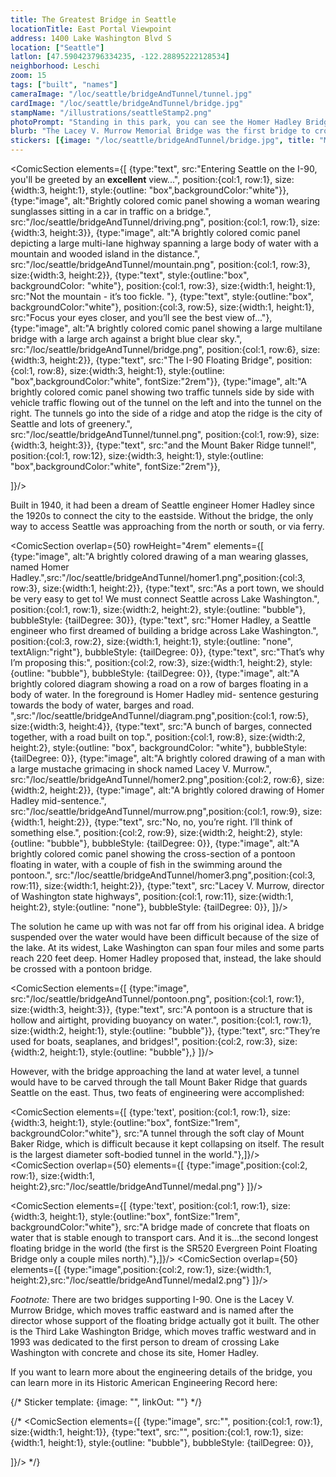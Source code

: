 ```yaml
---
title: The Greatest Bridge in Seattle
locationTitle: East Portal Viewpoint
address: 1400 Lake Washington Blvd S
location: ["Seattle"] 
latlon: [47.590423796334235, -122.28895222128534]
neighborhood: Leschi
zoom: 15
tags: ["built", "names"]
cameraImage: "/loc/seattle/bridgeAndTunnel/tunnel.jpg"
cardImage: "/loc/seattle/bridgeAndTunnel/bridge.jpg"
stampName: "/illustrations/seattleStamp2.png"
photoPrompt: "Standing in this park, you can see the Homer Hadley Bridge on the left and the Lacey V Murrow Bridge on the right."
blurb: "The Lacey V. Murrow Memorial Bridge was the first bridge to cross Lake Washington. When it opened in 1940, it was notable worldwide as the 'largest thing afloat' in the world."
stickers: [{image: "/loc/seattle/bridgeAndTunnel/bridge.jpg", title: "Mount Baker Ridge Tunnel, Interstate 90, passing under Mount Baker Ridge", linkOut: "https://www.loc.gov/item/wa0442/"},{image: "/loc/seattle/bridgeAndTunnel/map.png", title: "Seattle birdseye view of portion of city and vicinity.", linkOut: "https://www.loc.gov/resource/g4284s.pm009770/?r=-0.068,-0.055,1.183,0.761,0"}, {image: "/loc/seattle/bridgeAndTunnel/haer2.png",title: "Historic American Engineering Record of the Mount Baker Ridge Tunnel", linkOut: "https://www.loc.gov/item/wa0442/"}, {image: "/loc/seattle/bridgeAndTunnel/bridge.png"}, {image: "/loc/seattle/bridgeAndTunnel/medal.png"},]
---
```


<ComicSection elements={[
    {type:"text", src:"Entering Seattle on the I-90, you'll be greeted by an **excellent** view...", position:{col:1, row:1}, size:{width:3, height:1}, style:{outline: "box",backgroundColor:"white"}},
    {type:"image", alt:"Brightly colored comic panel showing a woman wearing sunglasses sitting in a car in traffic on a bridge.", src:"/loc/seattle/bridgeAndTunnel/driving.png", position:{col:1, row:1}, size:{width:3, height:3}},
    {type:"image", alt:"A brightly colored comic panel depicting a large multi-lane highway spanning a large body of water with a mountain and wooded island in the distance.", src:"/loc/seattle/bridgeAndTunnel/mountain.png", position:{col:1, row:3}, size:{width:3, height:2}},
    {type:"text", style:{outline:"box", backgroundColor: "white"}, position:{col:1, row:3}, size:{width:1, height:1}, src:"Not the mountain - it’s too fickle. "},
    {type:"text", style:{outline:"box", backgroundColor:"white"}, position:{col:3, row:5}, size:{width:1, height:1}, src:"Focus your eyes closer, and you’ll see the best view of..."},
    {type:"image", alt:"A brightly colored comic panel showing a large multilane bridge with a large arch against a bright blue clear sky.", src:"/loc/seattle/bridgeAndTunnel/bridge.png", position:{col:1, row:6}, size:{width:3, height:2}},
    {type:"text", src:"The I-90 Floating Bridge", position:{col:1, row:8}, size:{width:3, height:1}, style:{outline: "box",backgroundColor:"white", fontSize:"2rem"}},
    {type:"image", alt:"A brightly colored comic panel showing two traffic tunnels side by side with vehicle traffic flowing out of the tunnel on the left and into the tunnel on the right. The tunnels go into the side of a ridge and atop the ridge is the city of Seattle and lots of greenery.", src:"/loc/seattle/bridgeAndTunnel/tunnel.png", position:{col:1, row:9}, size:{width:3, height:3}},
    {type:"text", src:"and the Mount Baker Ridge tunnel!", position:{col:1, row:12}, size:{width:3, height:1}, style:{outline: "box",backgroundColor:"white", fontSize:"2rem"}},

]}/> 

Built in 1940, it had been a dream of Seattle engineer Homer Hadley since the 1920s to connect the city to the eastside. Without the bridge, the only way to access Seattle was approaching from the north or south, or via ferry.

<LOCItem
    type="map"
    image="/loc/seattle/bridgeAndTunnel/seattleMap.png"
    linkOut="https://www.loc.gov/resource/g4284s.pm009770/?r=-0.032,-0.055,1.111,0.761,0"
    alt="A blue and white map showing a birds eye view of the city of Seattle and the surrounding area."
    caption="Bird's eye view of Seattle and vicinity."/>

<ComicSection overlap={50} rowHeight="4rem" elements={[
    {type:"image", alt:"A brightly colored drawing of a man wearing glasses, named Homer Hadley.",src:"/loc/seattle/bridgeAndTunnel/homer1.png",position:{col:3, row:3}, size:{width:1, height:2}}, 
    {type:"text", src:"As a port town, we should be very easy to get to! We must connect Seattle across Lake Washington.", position:{col:1, row:1}, size:{width:2, height:2}, style:{outline: "bubble"}, bubbleStyle: {tailDegree: 30}},
    {type:"text", src:"Homer Hadley, a Seattle engineer who first dreamed of building a bridge across Lake Washington.", position:{col:3, row:2}, size:{width:1, height:1}, style:{outline: "none", textAlign:"right"}, bubbleStyle: {tailDegree: 0}},
    {type:"text", src:"That’s why I’m proposing this:", position:{col:2, row:3}, size:{width:1, height:2}, style:{outline: "bubble"}, bubbleStyle: {tailDegree: 0}},
    {type:"image", alt:"A brightly colored diagram showing a road on a row of barges floating in a body of water. In the foreground is Homer Hadley mid- sentence gesturing towards the body of water, barges and road. ",src:"/loc/seattle/bridgeAndTunnel/diagram.png",position:{col:1, row:5}, size:{width:3, height:4}}, 
    {type:"text", src:"A bunch of barges, connected together, with a road built on top.", position:{col:1, row:8}, size:{width:2, height:2}, style:{outline: "box", backgroundColor: "white"}, bubbleStyle: {tailDegree: 0}},
    {type:"image", alt:"A brightly colored drawing of a man with a large mustache grimacing in shock named Lacey V. Murrow.", src:"/loc/seattle/bridgeAndTunnel/homer2.png",position:{col:2, row:6}, size:{width:2, height:2}}, 
    {type:"image", alt:"A brightly colored drawing of Homer Hadley mid-sentence.", src:"/loc/seattle/bridgeAndTunnel/murrow.png",position:{col:1, row:9}, size:{width:1, height:2}}, 
    {type:"text", src:"No, no, you’re right. I’ll think of something else.", position:{col:2, row:9}, size:{width:2, height:2}, style:{outline: "bubble"}, bubbleStyle: {tailDegree: 0}},
    {type:"image", alt:"A brightly colored comic panel showing the cross-section of a pontoon floating in water, with a couple of fish in the swimming around the pontoon.", src:"/loc/seattle/bridgeAndTunnel/homer3.png",position:{col:3, row:11}, size:{width:1, height:2}}, 
    {type:"text", src:"Lacey V. Murrow, director of Washington state highways", position:{col:1, row:11}, size:{width:1, height:2}, style:{outline: "none"}, bubbleStyle: {tailDegree: 0}},
]}/>

The solution he came up with was not far off from his original idea. A bridge suspended over the water would have been difficult because of the size of the lake. At its widest, Lake Washington can span four miles and some parts reach 220 feet deep. Homer Hadley proposed that, instead, the lake should be crossed with a pontoon bridge. 

<ComicSection elements={[
    {type:"image", src:"/loc/seattle/bridgeAndTunnel/pontoon.png", position:{col:1, row:1}, size:{width:3, height:3}},
    {type:"text", src:"A pontoon is a structure that is hollow and airtight, providing buoyancy on water.", position:{col:1, row:1}, size:{width:2, height:1}, style:{outline: "bubble"}},
    {type:"text", src:"They’re used for boats, seaplanes, and bridges!", position:{col:2, row:3}, size:{width:2, height:1}, style:{outline: "bubble"},}
]}/> 

<LOCItem
    type="pnp"
    image="/loc/seattle/bridgeAndTunnel/james.jpg"
    linkOut="https://www.loc.gov/resource/cwpb.01892/"
    alt="A black and white photograph showing a wooden floating bridge spanning a river. The bridge is held up by canoes. A soldier stands at attention in the foreground and there is a heavily wooded area in the background."
    caption="This pontoon bridge was built during the Civil War in 7 hours. It was deconstructed after three days."/>

However, with the bridge approaching the land at water level, a tunnel would have to be carved through the tall Mount Baker Ridge that guards Seattle on the east. Thus, two feats of engineering were accomplished:

<ComicSection elements={[
    {type:'text', position:{col:1, row:1}, size:{width:3, height:1}, style:{outline:"box", fontSize:"1rem", backgroundColor:"white"}, src:"A tunnel through the soft clay of Mount Baker Ridge, which is difficult because it kept collapsing on itself. The result is the largest diameter soft-bodied tunnel in the world."},]}/>
<LOCItem
    type="pnp"
    image="/loc/seattle/bridgeAndTunnel/tunnel.jpg"
    linkOut="https://www.loc.gov/resource/hhh.wa0182.photos/?sp=1"
    alt="A black and white photograph of two tunnels side-by-side dug into a ridge, there are trees and homes at the top of the ridge."
    caption="View of the Mount Baker Ridge Tunnel"/>
<ComicSection overlap={50} elements={[
    {type:"image",position:{col:2, row:1}, size:{width:1, height:2},src:"/loc/seattle/bridgeAndTunnel/medal.png"}
]}/>

<ComicSection elements={[
    {type:'text', position:{col:1, row:1}, size:{width:3, height:1}, style:{outline:"box", fontSize:"1rem", backgroundColor:"white"}, src:"A bridge made of concrete that floats on water that is stable enough to transport cars. And it is...the second longest floating bridge in the world (the first is the SR520 Evergreen Point Floating Bridge only a couple miles north)."},]}/>
<LOCItem
    type="pnp"
    image="/loc/seattle/bridgeAndTunnel/bridge.jpg"
    linkOut="https://www.loc.gov/item/wa0442/"
    alt="A black and white photograph showing two bridges crossing a large body of water. There is traffic on both bridges flowing in opposite directions."
    caption="View of the Lacey V. Murrow Memorial Floating Bridge"/>
<ComicSection overlap={50} elements={[
    {type:"image",position:{col:2, row:1}, size:{width:1, height:2},src:"/loc/seattle/bridgeAndTunnel/medal2.png"}
]}/>

*Footnote:*
There are two bridges supporting I-90. One is the Lacey V. Murrow Bridge, which moves traffic eastward and is named after the director whose support of the floating bridge actually got it built. The other is the Third Lake Washington Bridge, which moves traffic westward and in 1993 was dedicated to the first person to dream of crossing Lake Washington with concrete and chose its site, Homer Hadley.

If you want to learn more about the engineering details of the bridge, you can learn more in its Historic American Engineering Record here:

<BigLink link="https://tile.loc.gov/storage-services/master/pnp/habshaer/wa/wa0100/wa0182/data/wa0182data.pdf" thumbnail="/loc/seattle/bridgeAndTunnel/haer.png" title="LACEY V. MURROW MEMORIAL BRIDGE Historic American Engineering Record"/>

{/* 
Sticker template: 
{image: "", linkOut: ""}
*/}

{/* <ComicSection elements={[
    {type:"image", src:"", position:{col:1, row:1}, size:{width:1, height:1}},
    {type:"text", src:"", position:{col:1, row:1}, size:{width:1, height:1}, style:{outline: "bubble"}, bubbleStyle: {tailDegree: 0}},

]}/>  */}

